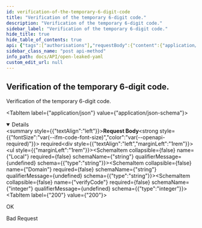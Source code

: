 ```yaml
---
id: verification-of-the-temporary-6-digit-code
title: "Verification of the temporary 6-digit code."
description: "Verification of the temporary 6-digit code."
sidebar_label: "Verification of the temporary 6-digit code."
hide_title: true
hide_table_of_contents: true
api: {"tags":["authorisations"],"requestBody":{"content":{"application/json":{"schema":{"type":"object","properties":{"Local":{"type":"string"},"Domain":{"type":"string"},"verifyCode":{"type":"integer"}},"example":{"Local":"johndoe","Domain":"example.com","verifyCode":999999},"title":"Verify"}}},"required":true},"responses":{"200":{"description":"OK"},"400":{"description":"Bad Request"}},"description":"Verification of the temporary 6-digit code.","method":"post","path":"/api/login/verify","servers":[{"url":"https://virtserver.swaggerhub.com/Peetzie/OpenLeaked/1.0.0","description":"SwaggerHub API Auto Mocking"},{"url":"openleaked.compute.dtu.dk","description":"Default server"},{"url":"localhost","description":"Local running server"}],"securitySchemes":{"basicAuth":{"type":"http","scheme":"basic"}},"jsonRequestBodyExample":{"Local":"johndoe","Domain":"example.com","verifyCode":999999},"info":{"title":"Open Leaked YAML","description":"## Introduction\nThis API is documented in **OpenAPI** format. \n\n## OpenAPI Specification\nThis API is documented in **OpenAPI format** and is based on\n[Petstore sample](http://petstore.swagger.io/) provided by [swagger.io](http://swagger.io) team.\nIt was **extended** to illustrate features of [generator-openapi-repo](https://github.com/Rebilly/generator-openapi-repo)\ntool and [ReDoc](https://github.com/Redocly/redoc) documentation. In addition to standard\nOpenAPI syntax we use a few [vendor extensions](https://github.com/Redocly/redoc/blob/master/docs/redoc-vendor-extensions.md).\n\n## Cross-Origin Resource Sharing\nThis API features Cross-Origin Resource Sharing (CORS) implemented in compliance with  [W3C spec](https://www.w3.org/TR/cors/).\nAnd that allows cross-domain communication from the browser.\nAll responses have a wildcard same-origin which makes them completely public and accessible to everyone, including any code on any site.\n\n## Authentication\nThe application makes uses of build in authentication. Some of the client calls will be restricted. A local API key may be optained from the vendor\n","contact":{"name":"Open Leaked","url":"https://github.com/Open-Leaked/Monorepo","email":"openleaked@gmail.com"},"license":{"name":"Apache 2.0","url":"http://www.apache.org/licenses/LICENSE-2.0.html"},"version":"1.0.0","x-logo":{"url":"https://redocly.github.io/redoc/petstore-logo.png","altText":"Petstore logo"}},"postman":{"name":"Verification of the temporary 6-digit code.","description":{"type":"text/plain"},"url":{"path":["api","login","verify"],"host":["{{baseUrl}}"],"query":[],"variable":[]},"header":[{"key":"Content-Type","value":"application/json"}],"method":"POST","body":{"mode":"raw","raw":"\"\"","options":{"raw":{"language":"json"}}}}}
sidebar_class_name: "post api-method"
info_path: docs/API/open-leaked-yaml
custom_edit_url: null
---
```



## Verification of the temporary 6-digit code.



Verification of the temporary 6-digit code.

<MimeTabs><TabItem label={"application/json"} value={"application/json-schema"}><details style={{}} data-collapsed={false} open={true}><summary style={{"textAlign":"left"}}><strong>Request Body</strong><strong style={{"fontSize":"var(--ifm-code-font-size)","color":"var(--openapi-required)"}}> required</strong></summary><div style={{"textAlign":"left","marginLeft":"1rem"}}></div><ul style={{"marginLeft":"1rem"}}><SchemaItem collapsible={false} name={"Local"} required={false} schemaName={"string"} qualifierMessage={undefined} schema={{"type":"string"}}></SchemaItem><SchemaItem collapsible={false} name={"Domain"} required={false} schemaName={"string"} qualifierMessage={undefined} schema={{"type":"string"}}></SchemaItem><SchemaItem collapsible={false} name={"verifyCode"} required={false} schemaName={"integer"} qualifierMessage={undefined} schema={{"type":"integer"}}></SchemaItem></ul></details></TabItem></MimeTabs><div><ApiTabs><TabItem label={"200"} value={"200"}><div>

OK

</div><div></div></TabItem><TabItem label={"400"} value={"400"}><div>

Bad Request

</div><div></div></TabItem></ApiTabs></div>
      